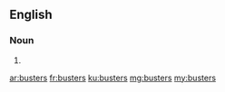==English==

===Noun===
{{head|en|plural}}

# {{plural of|buster|lang=en}}

[[ar:busters]]
[[fr:busters]]
[[ku:busters]]
[[mg:busters]]
[[my:busters]]
